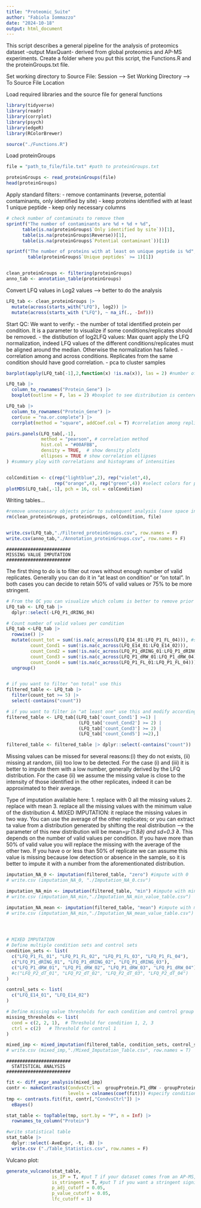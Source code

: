 ```yaml
---
title: "Proteomic_Suite"
author: "Fabiola Iommazzo"
date: "2024-10-18"
output: html_document
---
```


This script describes a general pipeline for the analysis of proteomics dataset -output MaxQuant- derived from global proteomics and AP-MS experiments.
Create a folder where you put this script, the Functions.R and the proteinGroups.txt file.

Set working directory to Source File: Session --> Set Working Directory --> To Source File Location

Load required libraries and the source file for general functions
```r
library(tidyverse)
library(readr)
library(corrplot)
library(psych)
library(edgeR)
library(RColorBrewer)

source("./Functions.R")
```


Load proteinGroups
```r
file = "path_to_file/file.txt" #path to proteinGroups.txt

proteinGroups <- read_proteinGroups(file)
head(proteinGroups)
```


Apply standard filters:
- remove contaminants (reverse, potential contaminants, only identified by site)
- keep proteins identified with at least 1 unique peptide
- keep only necessary columns

```r
# check number of contaminats to remove them
sprintf("The number of contaminants are %d + %d + %d", 
      table(is.na(proteinGroups$`Only identified by site`))[1],
      table(is.na(proteinGroups$Reverse))[1],
      table(is.na(proteinGroups$`Potential contaminant`))[1])

sprintf("The number of proteins with at least on unique peptide is %d", 
        table(proteinGroups$`Unique peptides` >= 1)[1])


clean_proteinGroups <- filtering(proteinGroups)
anno_tab <- annotation_table(proteinGroups)
```


Convert LFQ values in Log2 values --> better to do the analysis

```r
LFQ_tab <- clean_proteinGroups |>
  mutate(across(starts_with("LFQ"), log2)) |>
  mutate(across(starts_with ("LFQ"), ~ na_if(., -Inf)))
```


Start QC:
We want to verify:
- the number of total identified protein per condition. It is a parameter to visualize if some conditions/replicates should be removed.
- the distibution of log2LFQ values: Max quant apply the LFQ normalization, indeed LFQ values of the different conditions/replicates must be aligned around the median. Otherwise the normalization has failed.
- correlation among and across conditions. Replicates from the same condition should have good correlation.
- pca to cluster samples

```r
barplot(apply(LFQ_tab[-1],2,function(x) !is.na(x)), las = 2) #number of proteins per sample

LFQ_tab |>
  column_to_rownames("Protein_Gene") |>
  boxplot(outline = F, las = 2) #boxplot to see distribution is centered around the median for all samples.

LFQ_tab |>
  column_to_rownames("Protein_Gene") |>
  cor(use = "na.or.complete") |>
  corrplot(method = "square", addCoef.col = T) #correlation among replicates and across conditions

pairs.panels(LFQ_tab[,-1], 
             method = "pearson", # correlation method
             hist.col = "#00AFBB",
             density = TRUE,  # show density plots
             ellipses = TRUE # show correlation ellipses
) #summary ploy with correlations and histograms of intensities


colCondition <- c(rep("lightblue",2), rep("violet",4),
                  rep("orange",4), rep("green",4)) #select colors for pca according to the number of replicates
plotMDS(LFQ_tab[,-1], pch = 16, col = colCondition)
```


Writing tables...

```r
#remove unnecessary objects prior to subsequent analysis (save space in R)
rm(clean_proteinGroups, proteinGroups, colCondition, file)


write.csv(LFQ_tab,"./Filtered_proteinGroups.csv", row.names = F)
write.csv(anno_tab,"./Annotation_proteinGroups.csv", row.names = F)

```

~~~~~~~~~~~~~~~~~~~~~~~~
########################
MISSING VALUE IMPUTATION
########################
~~~~~~~~~~~~~~~~~~~~~~~~

The first thing to do is to filter out rows without enough number of valid replicates. Generally you can do it in "at least on condition" or "on total". In both cases you can decide to retain 50% of valid values or 75% to be more stringent.

```r
# From the QC you can visualize which colums is better to remove prior to procede with the statistical analysis
LFQ_tab <- LFQ_tab |>
  dplyr::select(-LFQ_P1_dRING_04)

# Count number of valid values per condition
LFQ_tab <-LFQ_tab |>
  rowwise() |> 
  mutate(count_tot = sum(!is.na(c_across(LFQ_E14_01:LFQ_P1_FL_04))), #specify the replicates per condition (modify accordingly)
         count_Cond1 = sum(!is.na(c_across(LFQ_E14_01:LFQ_E14_02))),
         count_Cond2 = sum(!is.na(c_across(LFQ_P1_dRING_01:LFQ_P1_dRING_03))),
         count_Cond3 = sum(!is.na(c_across(LFQ_P1_dRW_01:LFQ_P1_dRW_04))),
         count_Cond4 = sum(!is.na(c_across(LFQ_P1_FL_01:LFQ_P1_FL_04)))) |>
  ungroup()


# if you want to filter "on total" use this
filtered_table <- LFQ_tab |>
  filter(count_tot >= 5) |>
  select(-contains("count"))

# if you want to filter in "at least one" use this and modify accordingly
filtered_table <- LFQ_tab[(LFQ_tab['count_Cond1'] >=1) |
                           (LFQ_tab['count_Cond2'] >= 2) |
                           (LFQ_tab['count_Cond3'] >= 2) |
                           (LFQ_tab['count_Cond5'] >=2),]

filtered_table <- filtered_table |> dplyr::select(-contains("count"))
```



Missing values can be missed for several reasons:(i) they do not exists, (ii) missing at random, (iii) too low to be detected.
For the case (i) and (iii) it is better to impute them with a low number, generally derived by the LFQ distribution. For the case (ii) we assume the missing value is close to the intensity of those identified in the other replicates, indeed it can be approximated to their average.

Type of imputation available here:
1. replace with 0 all the missing values
2. replace with mean
3. replace all the missing values with the minimum value of the distribution
4. MIXED IMPUTATION: it replace the missing values in two way. You can use the average of the other replicates; or you can extract ta value from a distribution generated by shifting the real distribution --> the parameter of this new distribution will be mean=µ-(1.8*∂) and sd=0.3 * ∂. This depends on the number of valid values per condition. If you have more than 50% of valid value you will replace the missing with the average of the other two. If you have o or less than 50% of replicate we can assume this value is missing because low detection or absence in the sample, so it is better to impute it with a number from the aforementionated distribution.

```r
imputation_NA_0 <- imputation(filtered_table, "zero") #impute with 0
# write.csv (imputation_NA_0, "./Imputation_NA_0.csv")

imputation_NA_min <- imputation(filtered_table, "min") #impute with minimum
# write.csv (imputation_NA_min,"./Imputation_NA_min_value_table.csv")

imputation_NA_mean <- imputation(filtered_table, "mean") #impute with mean
# write.csv (imputation_NA_min,"./Imputation_NA_mean_value_table.csv")




# MIXED IMPUTATION
# Define multiple condition sets and control sets
condition_sets <- list(
  c("LFQ_P1_FL_01", "LFQ_P1_FL_02", "LFQ_P1_FL_03", "LFQ_P1_FL_04"),
  c("LFQ_P1_dRING_01", "LFQ_P1_dRING_02", "LFQ_P1_dRING_03"),
  c("LFQ_P1_dRW_01", "LFQ_P1_dRW_02", "LFQ_P1_dRW_03", "LFQ_P1_dRW_04")
  #c("LFQ_P2_dT_01", "LFQ_P2_dT_02", "LFQ_P2_dT_03", "LFQ_P2_dT_04")
)

control_sets <- list(
  c("LFQ_E14_01", "LFQ_E14_02")
)

# Define missing value thresholds for each condition and control group
missing_thresholds <- list(
  cond = c(2, 2, 1),  # Threshold for condition 1, 2, 3
  ctrl = c(2)   # Threshold for control 1
)

mixed_imp <- mixed_imputation(filtered_table, condition_sets, control_sets, missing_thresholds)
# write.csv (mixed_imp,"./Mixed_Imputation_Table.csv", row.names = T)
```


~~~~~~~~~~~~~~~~~~~~~~~~
########################
  STATISTICAL ANALYSIS
########################
~~~~~~~~~~~~~~~~~~~~~~~~

```r
fit <- diff_expr_analysis(mixed_imp)
contr <- makeContrasts(CondvsCtrl =  groupProtein.P1_dRW - groupProtein.E14,
                       levels = colnames(coef(fit))) #specify conditions to test
tmp <- contrasts.fit(fit, contr[,"CondvsCtrl"]) |>
  eBayes() 

stat_table <- topTable(tmp, sort.by = "P", n = Inf) |>
  rownames_to_column("Protein")

#write statistical table
stat_table |>
  dplyr::select(-AveExpr, -t, -B) |>
  write.csv ("./Table_Statistics.csv", row.names = F)
```

Vulcano plot:

```r
generate_vulcano(stat_table, 
                 is_IP = T, #put T if your dataset comes from an AP-MS, put F if your dataset is a standard proteomics
                 is_stringent = T, #put T if you want a stringent significance (p.adj), put F if you want relax (p.value)
                 p_adj_cutoff = 0.05, 
                 p_value_cutoff = 0.05, 
                 lfc_cutoff = 1)
```


